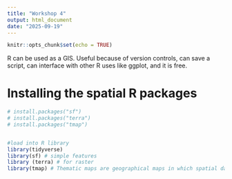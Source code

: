 ```yaml
---
title: "Workshop 4"
output: html_document
date: "2025-09-19"
---
```


```r
knitr::opts_chunk$set(echo = TRUE)
```


R can be used as a GIS. Useful because of version controls, can save a script, can interface with other R uses like ggplot, and it is free.

# Installing the spatial R packages

```r
# install.packages("sf") 
# install.packages("terra")
# install.packages("tmap")


#load into R library
library(tidyverse)
library(sf) # simple features
library (terra) # for raster
library(tmap) # Thematic maps are geographical maps in which spatial data distributions are visualized
```

